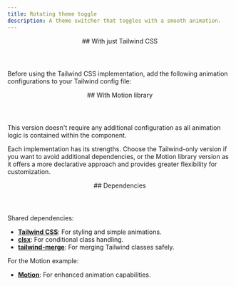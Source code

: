 ```yaml
---
title: Rotating theme toggle
description: A theme switcher that toggles with a smooth animation.
---
```



<section>
  <header> 
    ## With just Tailwind CSS
  </header>

  <Tabs remountOnChange>
    <TabPanel label="Preview">
        <ComponentCard><RotatingThemeToggleTailwind/></ComponentCard>
    </TabPanel>
    <TabPanel label="Code">
        <CodeSnippet code={rotatingThemeToggleTailwindSnippets.code} language="tsx"/>
    </TabPanel>
    <TabPanel label="Usage">
        <CodeSnippet code={rotatingThemeToggleTailwindSnippets.usage} language="tsx"/>
    </TabPanel>
  </Tabs>

  Before using the Tailwind CSS implementation, add the following animation configurations to your Tailwind config file:

  <Tabs>
    <TabPanel label="tailwind.config">
        <CodeSnippet code={rotatingThemeToggleTailwindSnippets.tailwindConfig} language="tsx"/>
    </TabPanel>
  </Tabs>
</section>



<section>
  <header>
    ## With Motion library
  </header>

  <Tabs remountOnChange>
    <TabPanel label="Preview">
        <ComponentCard><RotatingThemeToggleMotion/></ComponentCard>
    </TabPanel>
    <TabPanel label="Code">
        <CodeSnippet code={rotatingThemeToggleMotionSnippets.code} language="tsx"/>
    </TabPanel>
    <TabPanel label="Usage">
        <CodeSnippet code={rotatingThemeToggleMotionSnippets.usage} language="tsx"/>
    </TabPanel>
  </Tabs>

  This version doesn't require any additional configuration as all animation logic is contained within the component.

  <Note>Each implementation has its strengths. Choose the Tailwind-only version if you want to avoid additional dependencies, or the Motion library version as it offers a more declarative approach and provides greater flexibility for customization.</Note>
</section>



<section>
  <header>
    ## Dependencies
  </header>
  
  Shared dependencies:
  - **<a href="https://tailwindcss.com/" target="_blank">Tailwind CSS</a>**: For styling and simple animations.
  - **<a href="https://github.com/dcastil/tailwind-merge" target="_blank">clsx</a>**: For conditional class handling.
  - **<a href="https://github.com/lukeed/clsx" target="_blank">tailwind-merge</a>**: For merging Tailwind classes safely.

  For the Motion example:
  - **<a href="https://motion.dev/" target="_blank">Motion</a>**: For enhanced animation capabilities.
</section>
